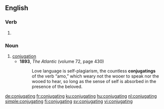 ==English==

===Verb===
{{head|en|present participle}}

# {{present participle of|conjugate|lang=en}}

===Noun===
{{en-noun}}

# [[conjugation]]
#* '''1893''', ''The Atlantic'' (volume 72, page 430)
#*: Love language is self-plagiarism, the countless '''conjugatings''' of the verb “amo,” which weary not the wooer to speak nor the wooed to hear, so long as the sense of self is absorbed in the presence of the beloved.

[[de:conjugating]]
[[fr:conjugating]]
[[ku:conjugating]]
[[hu:conjugating]]
[[nl:conjugating]]
[[simple:conjugating]]
[[fi:conjugating]]
[[sv:conjugating]]
[[vi:conjugating]]